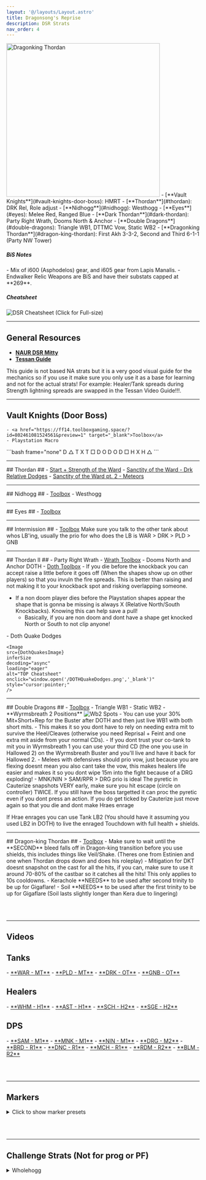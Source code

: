 ```yaml
---
layout: '@/layouts/Layout.astro'
title: Dragonsong's Reprise
description: DSR Strats
nav_order: 4
---
```


<body>
<Image width="400" height="400" loading="eager" alt="Dragonking Thordan" src="/dkt.webp"/>
<Card title="Summary">
- [**Vault Knights**](#vault-knights-door-boss): HMRT
- [**Thordan**](#thordan): DRK Rel, Role adjust
- [**Nidhogg**](#nidhogg): Westhogg
- [**Eyes**](#eyes): Melee Red, Ranged Blue
- [**Dark Thordan**](#dark-thordan): Party Right Wrath, Dooms North & Anchor
- [**Double Dragons**](#double-dragons): Triangle WB1, DTTMC Vow, Static WB2
- [**Dragonking Thordan**](#dragon-king-thordan): First Akh 3-3-2, Second and Third 6-1-1 (Party NW Tower)
</Card>

<h5>BiS Notes</h5>
- Mix of i600 (Asphodelos) gear, and i605 gear from Lapis Manalis.
- Endwalker Relic Weapons are BiS and have their substats capped at **269**.

<h5>Cheatsheet</h5>
<Image
    src={Cheatsheet}
    decoding="async"
    loading="eager"
    alt="DSR Cheatsheet"
    onclick="window.open('/dsrcheatsheet.png','_blank')"
    style="cursor:pointer;"
/>
(Click for Full-size)

<hr></hr>

## General Resources ##
- <a href="https://docs.google.com/spreadsheets/d/1YJX933Fe6MeNv06QVQfRUI3oJVfCvm4OqOyLCSjcAJk/edit?gid=1960553822#gid=1960553822" target="_blank">**NAUR DSR Mitty**</a>
- <a href="https://www.youtube.com/watch?v=A-P1eXE18ko" target="_blank">**Tessan Guide**</a>
<Notification title="Tessan">
  This guide is not based NA strats but it is a very good visual guide for the mechanics so if you use it make sure you only use it as a base for learning and not for the actual strats! For example: Healer/Tank spreads during Strength lightning spreads are swapped in the Tessan Video Guide!!!.
</Notification>
<hr></hr>

## Vault Knights (Door Boss) ## 
    - <a href="https://ff14.toolboxgaming.space/?id=802461081524561&preview=1" target="_blank">Toolbox</a>
    - Playstation Macro

<div class="dkt-macro">
    ```bash frame="none"
    D △   T X   T □ 
    D O         D O 
    D □   H X   H △
    ```
</div>

<hr></hr>
## Thordan ## 
    - <a href="https://raidplan.io/plan/NDX-6bF2djrDMB-v" target="_blank">Start + Strength of the Ward</a>
    - <a href="https://raidplan.io/plan/2CYKJu6IHzBdolZu" target="_blank">Sanctity of the Ward - Drk Relative Dodges</a>
    - <a href="https://raidplan.io/plan/Src8CpFxCAUUuZEM" target="_blank">Sanctity of the Ward pt. 2 - Meteors</a>

<hr></hr>
## Nidhogg ## 
    - <a href="https://ff14.toolboxgaming.space/?id=442165647202561&preview=1" target="_blank">Toolbox</a>
    - Westhogg

<hr></hr>
## Eyes ## 
    - <a href="https://ff14.toolboxgaming.space/?id=613699253336171&preview=1" target="_blank">Toolbox</a>

<hr></hr>
## Intermission ## 
    - <a href="https://ff14.toolboxgaming.space/?id=999851866521561&preview=1" target="_blank">Toolbox</a>
<Notification title="Tank LB">
    Make sure you talk to the other tank about whos LB'ing, usually the prio for who does the LB is WAR > DRK > PLD > GNB
</Notification>

<hr></hr>
## Thordan II ## 
    - Party Right Wrath
    - <a href="https://ff14.toolboxgaming.space/?id=143466228734561&preview=1" target="_blank">Wrath Toolbox</a>
    - Dooms North and Anchor DOTH
    - <a href="https://ff14.toolboxgaming.space/?id=655564591965561&preview=1" target="_blank">Doth Toolbox</a>
<Notification title="DOTH Recovery">
- If you die before the knockback you can accept raise a little before it goes off (When the shapes show up on other players) so that you invuln the fire spreads. This is better than raising and not making it to your knockback spot and risking overlapping someone.

- If a non doom player dies before the Playstation shapes appear the shape that is gonna be missing is always X (Relative North/South Knockbacks). Knowing this can help save a pull!
    - Basically, if you are non doom and dont have a shape get knocked North or South to not clip anyone! 
</Notification>
    - Doth Quake Dodges

    <Image
    src={DothQuakesImage}
    inferSize
    decoding="async"
    loading="eager"
    alt="TOP Cheatsheet"
    onclick="window.open('/DOTHQuakeDodges.png','_blank')"
    style="cursor:pointer;"
    />

<hr></hr>
## Double Dragons ##
    - <a href="https://ff14.toolboxgaming.space/?id=426762112878561&preview=1" target="_blank">Toolbox</a>
    - Triangle WB1
    - Static WB2
    - **Wyrmsbreath 2 Positions**
    <Image
        src={WB2Naur}
        decoding="async"
        loading="lazy"
        alt="Wb2 Spots"
        onclick="location.href='/fixed_wyrmsbreath2_naur.png'"
        style="cursor:pointer;"
        />

<Notification title="Post DOTH without invuln">
- You can use your 30% Mit+Short+Rep for the Buster after DOTH and then just live WB1 with both short mits.
- This makes it so you dont have to rely on needing extra mit to survive the Heel/Cleaves (otherwise you need Reprisal + Feint and one extra mit aside from your normal CDs).
- If you dont trust your co-tank to mit you in Wyrmsbreath 1 you can use your third CD (the one you use in Hallowed 2) on the Wyrmsbreath Buster and you'll live and have it back for Hallowed 2.
</Notification>

<Notification title="Niddhog's Vow" type="primary">
- Melees with defensives should prio vow, just because you are flexing doesnt mean you also cant take the vow, this makes healers life easier and makes it so you dont wipe 15m into the fight because of a DRG exploding!
    - MNK/NIN > SAM/RPR > DRG prio is ideal
</Notification>

<Notification title="Cauterize" type="secondary">
The pyretic in Cauterize snapshots VERY early, make sure you hit escape (circle on controller) TWICE. If you still have the boss targetted it can proc the pyretic even if you dont press an action. If you do get ticked by Cauterize just move again so that you die and dont make Hraes enrage

If Hrae enrages you can use Tank LB2 (You should have it assuming you used LB2 in DOTH) to live the enraged Touchdown with full health + shields.
</Notification>

<hr></hr>
## Dragon-king Thordan ##
    - <a href="https://ff14.toolboxgaming.space/?id=448767858029561&preview=1" target="_blank">Toolbox</a>

<Notification title="DKT Mitigation">
- Make sure to wait until the **SECOND** bleed falls off in Dragon-king transition before you use shields, this includes things like Veil/Shake. (Theres one from Estinien and one when Thordan drops down and does his roleplay)
- Mitigation for DKT doesnt snapshot on the cast for all the hits, if you can, make sure to use it around 70-80% of the castbar so it catches all the hits! This only applies to 10s cooldowns.
- Kerachole **NEEDS** to be used after second trinity to be up for Gigaflare! 
- Soil **NEEDS** to be used after the first trinity to be up for Gigaflare (Soil lasts slightly longer than Kera due to lingering)
</Notification>

<br></br>
<hr></hr>

## Videos ##
<h2>Tanks</h2>
- <a href="https://www.twitch.tv/videos/2154690801" target="_blank">**WAR - MT**</a>
- <a href="https://www.twitch.tv/videos/2154688818" target="_blank">**PLD - MT**</a>
- <a href="https://www.youtube.com/watch?v=zZ1z0_oPpYA" target="_blank">**DRK - OT**</a>
- <a href="https://www.twitch.tv/videos/2166633612" target="_blank">**GNB - OT**</a>

<h2>Healers</h2>
- <a href="https://www.twitch.tv/videos/1885855482" target="_blank">**WHM - H1**</a>
- <a href="https://www.twitch.tv/videos/2150374154" target="_blank">**AST - H1**</a>
- <a href="https://www.youtube.com/watch?v=_4bcg7uqvJA&feature=youtu.be" target="_blank">**SCH - H2**</a>
- <a href="https://www.twitch.tv/videos/2177826051" target="_blank">**SGE - H2**</a>

<h2>DPS</h2>
- <a href="https://www.youtube.com/watch?v=4_gMRbzCGzw" target="_blank">**SAM - M1**</a>
- <a href="https://www.youtube.com/watch?v=7MmGdQiRkv8" target="_blank">**MNK - M1**</a>
- <a href="https://www.youtube.com/watch?v=W779xZxFmmU" target="_blank">**NIN - M1**</a>
- <a href="https://www.twitch.tv/videos/2167957260" target="_blank">**DRG - M2**</a>
- <a href="https://www.youtube.com/watch?v=tCIw8Gq3Cq4" target="_blank">**BRD - R1**</a>
- <a href="https://www.youtube.com/watch?v=GbjfNPtPzBg" target="_blank">**DNC - R1**</a>
- <a href="https://www.youtube.com/watch?v=OiXDn8N-Qq0" target="_blank">**MCH - R1**</a>
- <a href="https://www.twitch.tv/videos/2150363185" target="_blank">**RDM - R2**</a>
- <a href="https://www.twitch.tv/videos/2157013665" target="_blank">**BLM - R2**</a>

<br></br>
<hr></hr>

## Markers ##

<details>
<summary>Click to show marker presets</summary>


**Fight Markers**
```
{"Name":"DSR","MapID":788,"A":{"X":99.855,"Y":0.0,"Z":90.945,"ID":0,"Active":true},"B":{"X":114.277,"Y":0.0,"Z":87.155,"ID":1,"Active":true},"C":{"X":109.996,"Y":0.0,"Z":99.53,"ID":2,"Active":true},"D":{"X":114.097,"Y":0.0,"Z":113.67,"ID":3,"Active":true},"One":{"X":99.736,"Y":0.0,"Z":109.786,"ID":4,"Active":true},"Two":{"X":86.199,"Y":0.0,"Z":113.988,"ID":5,"Active":true},"Three":{"X":90.829,"Y":0.0,"Z":99.399,"ID":6,"Active":true},"Four":{"X":85.728,"Y":0.0,"Z":86.084,"ID":7,"Active":true}}
```
**PF Setup Markers:**

- P1 (Door Boss)

```
{"Name":"Door Boss","MapID":788,"A":{"X":93.331,"Y":0.0,"Z":103.162,"ID":0,"Active":true},"B":{"X":96.814,"Y":0.0,"Z":106.709,"ID":1,"Active":true},"C":{"X":103.22,"Y":0.0,"Z":106.669,"ID":2,"Active":true},"D":{"X":106.601,"Y":0.0,"Z":103.18,"ID":3,"Active":true},"One":{"X":93.138,"Y":0.0,"Z":96.407,"ID":4,"Active":true},"Two":{"X":96.841,"Y":0.0,"Z":93.281,"ID":5,"Active":true},"Three":{"X":103.441,"Y":0.0,"Z":93.119,"ID":6,"Active":true},"Four":{"X":106.664,"Y":0.0,"Z":96.403,"ID":7,"Active":true}}
```

- Strength Spots
```
{"Name":"Strength","MapID":788,"A":{"X":106.846,"Y":0.0,"Z":116.184,"ID":0,"Active":true},"B":{"X":107.397,"Y":0.0,"Z":118.676,"ID":1,"Active":true},"C":{"X":104.447,"Y":0.0,"Z":119.195,"ID":2,"Active":true},"D":{"X":109.116,"Y":0.0,"Z":117.392,"ID":3,"Active":true},"One":{"X":94.47,"Y":0.0,"Z":115.901,"ID":4,"Active":true},"Two":{"X":92.074,"Y":0.0,"Z":117.757,"ID":5,"Active":true},"Three":{"X":94.763,"Y":0.0,"Z":118.15,"ID":6,"Active":true},"Four":{"X":97.031,"Y":0.0,"Z":118.161,"ID":7,"Active":true}}
```

- Sanctity Spots
```
{"Name":"Sanctity","MapID":788,"A":{"X":0.0,"Y":0.0,"Z":0.0,"ID":0,"Active":false},"B":{"X":0.0,"Y":0.0,"Z":0.0,"ID":1,"Active":false},"C":{"X":0.0,"Y":0.0,"Z":0.0,"ID":2,"Active":false},"D":{"X":0.0,"Y":0.0,"Z":0.0,"ID":3,"Active":false},"One":{"X":99.362,"Y":0.0,"Z":114.586,"ID":4,"Active":true},"Two":{"X":101.827,"Y":0.0,"Z":117.677,"ID":5,"Active":true},"Three":{"X":97.304,"Y":0.0,"Z":117.619,"ID":6,"Active":true},"Four":{"X":98.707,"Y":0.0,"Z":119.762,"ID":7,"Active":true}}
```

- Death of the Heavens Conga
```
{"Name":"DOTH","MapID":788,"A":{"X":93.526,"Y":0.0,"Z":115.076,"ID":0,"Active":true},"B":{"X":96.365,"Y":0.0,"Z":114.982,"ID":1,"Active":true},"C":{"X":99.539,"Y":0.0,"Z":115.437,"ID":2,"Active":true},"D":{"X":102.014,"Y":0.0,"Z":115.455,"ID":3,"Active":true},"One":{"X":104.624,"Y":0.0,"Z":115.241,"ID":4,"Active":true},"Two":{"X":107.104,"Y":0.0,"Z":115.136,"ID":5,"Active":true},"Three":{"X":109.267,"Y":0.0,"Z":114.065,"ID":6,"Active":true},"Four":{"X":111.342,"Y":0.0,"Z":113.233,"ID":7,"Active":true}}
```

- Wyrmsbreath 1
```
{"Name":"WB1","MapID":788,"A":{"X":0.0,"Y":0.0,"Z":0.0,"ID":0,"Active":false},"B":{"X":0.0,"Y":0.0,"Z":0.0,"ID":1,"Active":false},"C":{"X":0.0,"Y":0.0,"Z":0.0,"ID":2,"Active":false},"D":{"X":0.0,"Y":0.0,"Z":0.0,"ID":3,"Active":false},"One":{"X":101.281,"Y":0.0,"Z":114.619,"ID":4,"Active":true},"Two":{"X":97.562,"Y":0.0,"Z":118.983,"ID":5,"Active":true},"Three":{"X":105.705,"Y":0.0,"Z":118.434,"ID":6,"Active":true},"Four":{"X":0.0,"Y":0.0,"Z":0.0,"ID":7,"Active":false}}
```

- Static Wyrmsbreath

```
{"Name":"Static WB2","MapID":788,"A":{"X":98.528,"Y":0.0,"Z":111.513,"ID":0,"Active":true},"B":{"X":99.416,"Y":0.0,"Z":119.375,"ID":1,"Active":true},"C":{"X":0.0,"Y":0.0,"Z":0.0,"ID":2,"Active":false},"D":{"X":0.0,"Y":0.0,"Z":0.0,"ID":3,"Active":false},"One":{"X":95.583,"Y":0.0,"Z":119.301,"ID":4,"Active":true},"Two":{"X":98.077,"Y":0.0,"Z":116.847,"ID":5,"Active":true},"Three":{"X":100.039,"Y":0.0,"Z":114.569,"ID":6,"Active":true},"Four":{"X":102.236,"Y":0.0,"Z":112.416,"ID":7,"Active":true}}
```
</details>

<br></br>
<hr></hr>

## Challenge Strats (Not for prog or PF) ##
<details>
<summary>Wholehogg</summary>
<iframe title="Wholehogg" loading="lazy" class="excalidraw" src="https://link.excalidraw.com/p/readonly/hlyKQ34t3yAJXlmR574R?darkMode=true" width="100%" min-height="5000px" style="border: none;"></iframe>
</details>
</body>